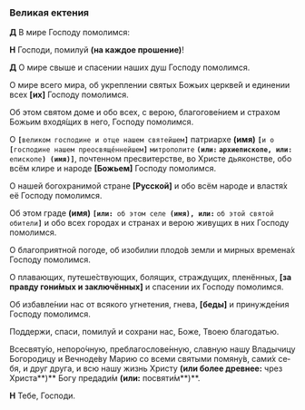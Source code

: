 ### Великая ектения

**Д** В мире Господу помолимся:

**Н** Господи, помилуй **(на каждое прошение)**!

**Д** О мире свыше и спасении наших душ Господу по­мо­лимся.

О мире всего мира, об укреплении святых Бо­жьих цер­кве́й и единении всех
**[**их**]** Господу помо­лим­ся.

Об этом святом доме и обо всех, с верою, бла­го­го­ве́ни­ем и стра­хом Божьим входя́щих в него, Го­с­поду по­мо­лимся.

О **`[`**`великом господине и отце нашем святейшем`**`]`** патриархе **(имя)** **`[`**`и о `**`[`**`господине нашем пре­освя­ще́н­нейшем`**`]`** `митрополите` **`(или:` **`архи­епископе`**`, или: `**`епи­ско­пе`**`) (имя)]`**, почтенном пре­свитер­стве, во Хри­сте дья­кон­стве, обо всём клире и на­роде **[**Божьем**]** Го­спо­ду по­мо­лимся.

О нашей богохранимой стране **[**Русской**]** и обо всём на­ро­де и властя́х её Господу помо­лимся.

Об этом граде **(имя)** **`[или: `**`об этом селе`**` (имя), или:`** `об этой святой обите­ли`**`]`** и обо всех городах и стра­нах и верою жи­ву­щих в них Господу помолимся.

О благоприятной погоде, об изобилии плодо́в зем­ли и мирных вре­мена́х Господу помо­лимся.

О плавающих, путеше́ствующих, болящих, стра­ж­ду­щих, пленённых, **[**за правду го­ни́мых и заключённых**]** и спа­се­нии их Го­споду помо­лимся.

Об избавле́нии нас от всякого угнетения, гнева, **[**бе­ды́**]** и принуж­де́ния Господу помолимся.

Поддержи, спаси, помилуй и сохрани нас, Бо­же, Тво­ею бла­годатью.

Всесвяту́ю, непоро́чную, преблагослове́н­ную, славную нашу Вла­дычицу Богородицу и Веч­ноде́ву Ма­рию со всеми святыми помяну́в, са­ми́х се­бя, и друг друга, и всю нашу жизнь Хри­сту **(или более древнее:** чрез Христа**)** Богу пре­да­ди́м **(или:** посвяти́м**)**.

**Н** Тебе, Господи.
